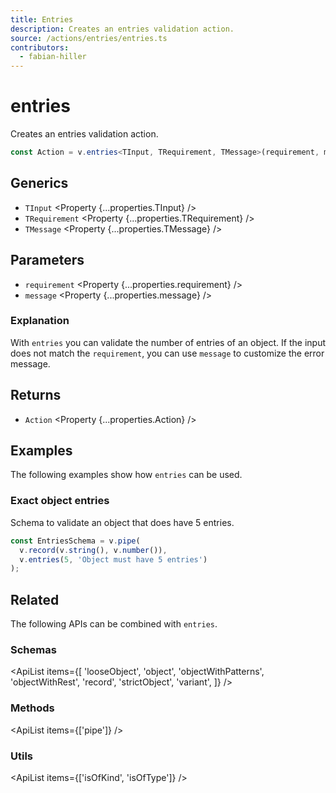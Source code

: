 ```yaml
---
title: Entries
description: Creates an entries validation action.
source: /actions/entries/entries.ts
contributors:
  - fabian-hiller
---
```



# entries

Creates an entries validation action.

```ts
const Action = v.entries<TInput, TRequirement, TMessage>(requirement, message);
```

## Generics

- `TInput` <Property {...properties.TInput} />
- `TRequirement` <Property {...properties.TRequirement} />
- `TMessage` <Property {...properties.TMessage} />

## Parameters

- `requirement` <Property {...properties.requirement} />
- `message` <Property {...properties.message} />

### Explanation

With `entries` you can validate the number of entries of an object. If the input does not match the `requirement`, you can use `message` to customize the error message.

## Returns

- `Action` <Property {...properties.Action} />

## Examples

The following examples show how `entries` can be used.

### Exact object entries

Schema to validate an object that does have 5 entries.

```ts
const EntriesSchema = v.pipe(
  v.record(v.string(), v.number()),
  v.entries(5, 'Object must have 5 entries')
);
```

## Related

The following APIs can be combined with `entries`.

### Schemas

<ApiList
  items={[
    'looseObject',
    'object',
    'objectWithPatterns',
    'objectWithRest',
    'record',
    'strictObject',
    'variant',
  ]}
/>

### Methods

<ApiList items={['pipe']} />

### Utils

<ApiList items={['isOfKind', 'isOfType']} />
